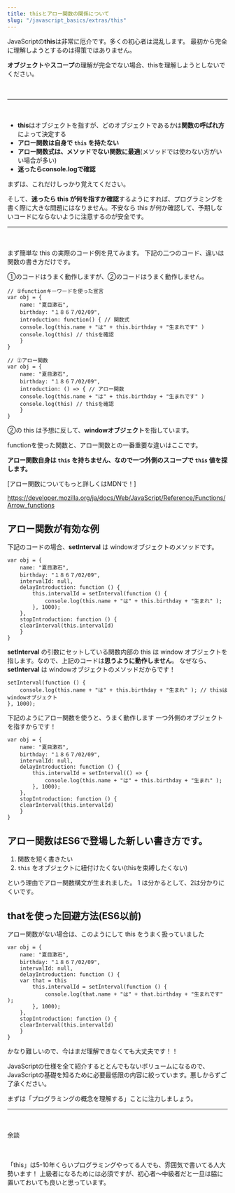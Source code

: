 ```yaml
---
title: thisとアロー関数の関係について
slug: "/javascript_basics/extras/this"
---
```


JavaScriptの**this**は非常に厄介です。多くの初心者は混乱します。
最初から完全に理解しようとするのは得策ではありません。

**オブジェクト**や**スコープ**の理解が完全でない場合、thisを理解しようとしないでください。

　

---

　
- **this**はオブジェクトを指すが、どのオブジェクトであるかは**関数の呼ばれ方**によって決定する
- **アロー関数は自身で `this` を持たない**
- **アロー関数式は、メソッドでない関数に最適**(メソッドでは使わない方がいい場合が多い)
- **迷ったらconsole.logで確認**

まずは、これだけしっかり覚えてください。

そして、**迷ったら this が何を指すか確認**するようにすれば、プログラミングを書く際に大きな問題にはなりません。不安なら this が何か確認して、予期しないコードにならないように注意するのが安全です。
　

---

　

まず簡単な this の実際のコード例を見てみます。
下記の二つのコード、違いは関数の書き方だけです。

①のコードはうまく動作しますが、②のコードはうまく動作しません。

```
// ①functionキーワードを使った宣言
var obj = {
    name: "夏目漱石",
    birthday: "１８６７/02/09",
    introduction: function() { // 関数式
    console.log(this.name + "は" + this.birthday + "生まれです" )
    console.log(this) // thisを確認
    }
}
```

```
// ②アロー関数
var obj = {
    name: "夏目漱石",
    birthday: "１８６７/02/09",
    introduction: () => { // アロー関数
    console.log(this.name + "は" + this.birthday + "生まれです" )
    console.log(this) // thisを確認
    }
}
```

②の this は予想に反して、**windowオブジェクト**を指しています。

functionを使った関数と、アロー関数との一番重要な違いはここです。

**アロー関数自身は `this` を持ちません、なので一つ外側のスコープで `this` 値を探します。**

[アロー関数についてもっと詳しくはMDNで！]

https://developer.mozilla.org/ja/docs/Web/JavaScript/Reference/Functions/Arrow_functions

## アロー関数が有効な例

下記のコードの場合、**setInterval** は windowオブジェクトのメソッドです。

```
var obj = {
    name: "夏目漱石",
    birthday: "１８６７/02/09",
    intervalId: null,
    delayIntroduction: function () {
        this.intervalId = setInterval(function () {
            console.log(this.name + "は" + this.birthday + "生まれ" );
        }, 1000);
    },
    stopIntroduction: function () {
    clearInterval(this.intervalId)
    }
}
```

**setInterval** の引数にセットしている関数内部の this は window オブジェクトを指します。なので、上記のコードは**思うように動作しません**。
なぜなら、**setInterval** は windowオブジェクトのメソッドだからです！

```
setInterval(function () {
    console.log(this.name + "は" + this.birthday + "生まれ" ); // thisはwindowオブジェクト
}, 1000);
```

下記のようにアロー関数を使うと、うまく動作します
一つ外側のオブジェクトを指すからです！

```
var obj = {
    name: "夏目漱石",
    birthday: "１８６７/02/09",
    intervalId: null,
    delayIntroduction: function () {
        this.intervalId = setInterval(() => {
            console.log(this.name + "は" + this.birthday + "生まれ" );
        }, 1000);
    },
    stopIntroduction: function () {
    clearInterval(this.intervalId)
    }
}
```

## アロー関数はES6で登場した新しい書き方です。

1. 関数を短く書きたい
2.  `this` をオブジェクトに紐付けたくない(thisを束縛したくない)

という理由でアロー関数構文が生まれました。
1 は分かるとして、2は分かりにくいです。

## thatを使った回避方法(ES6以前)

アロー関数がない場合は、このようにして this をうまく扱っていました

```
var obj = {
    name: "夏目漱石",
    birthday: "１８６７/02/09",
    intervalId: null,
    delayIntroduction: function () {
    var that = this
        this.intervalId = setInterval(function () {
            console.log(that.name + "は" + that.birthday + "生まれです" );
        }, 1000);
    },
    stopIntroduction: function () {
    clearInterval(this.intervalId)
    }
}
```

かなり難しいので、今はまだ理解できなくても大丈夫です！！

JavaScriptの仕様を全て紹介するととんでもないボリュームになるので、JavaScriptの基礎を知るために必要最低限の内容に絞っています。悪しからずご了承ください。

まずは「プログラミングの概念を理解する」ことに注力しましょう。

---

　

余談

　

「this」は5-10年くらいプログラミングやってる人でも、雰囲気で書いてる人大勢います！
上級者になるためには必須ですが、初心者〜中級者だと一旦は脇に置いておいても良いと思っています。
